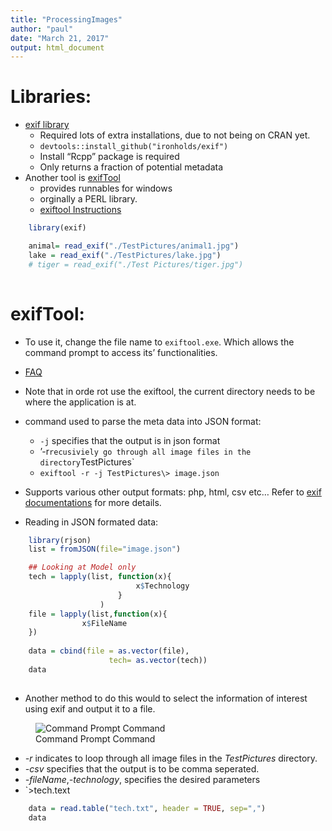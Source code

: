 ```yaml
---
title: "ProcessingImages"
author: "paul"
date: "March 21, 2017"
output: html_document
---
```



# Libraries:

*   [exif library](https://cran.r-project.org/web/packages/exif/index.html)
    +   Required lots of extra installations, due to not
    being on CRAN yet. 
    +   `devtools::install_github("ironholds/exif")`
    +   Install "Rcpp" package is required
    +   Only returns a fraction of potential metadata

*   Another tool is [exifTool](http://www.sno.phy.queensu.ca/~phil/exiftool/)
    +   provides runnables for windows
    +   orginally a PERL library.
    +   [exiftool Instructions](http://ninedegreesbelow.com/photography/exiftool-commands.html)



```r

    library(exif)

```


```r

    animal= read_exif("./TestPictures/animal1.jpg")
    lake = read_exif("./TestPictures/lake.jpg")
    # tiger = read_exif("./Test Pictures/tiger.jpg")
    
```



#   exifTool:
*   To use it, change the file name to `exiftool.exe`. 
    Which allows the command prompt to access its' functionalities.
*   [FAQ](http://www.sno.phy.queensu.ca/~phil/exiftool/faq.html)
*   Note that in orde rot use the exiftool, the current directory needs
    to be where the application is at.

*   command used to parse the meta data into JSON format:
    +   `-j` specifies that the output is in json format
    +   '-r` recusiviely go through all image files in the directory 
        `TestPictures`
    +   `exiftool -r -j TestPictures\> image.json`

*   Supports various other output formats: php, html, csv etc...
    Refer to [exif documentations](https://cran.r-project.org/web/packages/exif/index.html) for more details. 

*   Reading in JSON formated data:
```r

    library(rjson)
    list = fromJSON(file="image.json")

    ## Looking at Model only
    tech = lapply(list, function(x){
                            x$Technology
                        }
                    )
    file = lapply(list,function(x){
                x$FileName
    })
    
    data = cbind(file = as.vector(file),
                      tech= as.vector(tech))
    data
    
```


*   Another method to do this would to select the 
    information of interest using exif and output it
    to a file. 

![Command Prompt Command](./commandLinePrompt.jpg)

*  _-r_ indicates to loop through all image files in 
    the _TestPictures_ directory.
*   _-csv_ specifies that the output is to be comma seperated.
*   _-fileName_,_-technology_, specifies the desired parameters
*   `>tech.text


```r
    
    data = read.table("tech.txt", header = TRUE, sep=",")
    data

```











